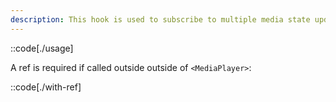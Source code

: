 ```yaml
---
description: This hook is used to subscribe to multiple media state updates.
---
```


::code[./usage]

A ref is required if called outside outside of `<MediaPlayer>`:

::code[./with-ref]
